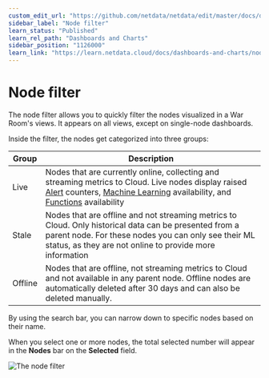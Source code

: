 ```yaml
---
custom_edit_url: "https://github.com/netdata/netdata/edit/master/docs/dashboard/node-filter.md"
sidebar_label: "Node filter"
learn_status: "Published"
learn_rel_path: "Dashboards and Charts"
sidebar_position: "1126000"
learn_link: "https://learn.netdata.cloud/docs/dashboards-and-charts/node-filter"
---
```


# Node filter

The node filter allows you to quickly filter the nodes visualized in a War Room's views. It appears on all views, except on single-node dashboards.

Inside the filter, the nodes get categorized into three groups:

| Group   | Description                                                                                                                                                                                                                                                                                                                                                                                                           |
|---------|-----------------------------------------------------------------------------------------------------------------------------------------------------------------------------------------------------------------------------------------------------------------------------------------------------------------------------------------------------------------------------------------------------------------------|
| Live    | Nodes that are currently online, collecting and streaming metrics to Cloud. Live nodes display raised [Alert](/docs/dashboards-and-charts/alerts-tab) counters, [Machine Learning](/docs/machine-learning-and-anomaly-detection/machine-learning-ml-powered-anomaly-detection) availability, and [Functions](/docs//top-monitoring-netdata-functions) availability |
| Stale   | Nodes that are offline and not streaming metrics to Cloud. Only historical data can be presented from a parent node. For these nodes you can only see their ML status, as they are not online to provide more information                                                                                                                                                                                             |
| Offline | Nodes that are offline, not streaming metrics to Cloud and not available in any parent node. Offline nodes are automatically deleted after 30 days and can also be deleted manually.                                                                                                                                                                                                                                  |

By using the search bar, you can narrow down to specific nodes based on their name.

When you select one or more nodes, the total selected number will appear in the **Nodes** bar on the **Selected** field.

![The node filter](https://user-images.githubusercontent.com/70198089/225249850-60ce4fcc-4398-4412-a6b5-6082308f4e60.png)

